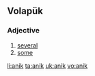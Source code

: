 ==Volapük==
===Adjective===
{{head|vo|adjective}}
# [[several]] 
# [[some]]

[[li:anik]]
[[ta:anik]]
[[uk:anik]]
[[vo:anik]]